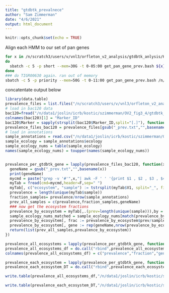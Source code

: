 ```yaml
---
title: "gtdbtk_prevalnece"
author: "Sam Zimmerman"
date: "4/6/2021"
output: html_document
---
```


```r
knitr::opts_chunk$set(echo = TRUE)
```

Align each HMM to our set of pan genes

```bash
for x in /n/scratch3/users/v/vnl3/orfleton_v2_analysis/gtdbtk_anlysis/HMM_profiles/*
do
  sbatch -c 5 -p short --mem=30G -t 0-05:00 get_pan_gene_prev.bash ${x} /n/scratch3/users/v/vnl3/orfleton_v2_analysis/gtdbtk_anlysis/gtdbtk_prevalence_all_genes
done
### do TIGR00630 again. ran out of memory
sbatch -c 5 -p priority --mem=50G -t 0-11:00 get_pan_gene_prev.bash /n/scratch3/users/v/vnl3/orfleton_v2_analysis/gtdbtk_anlysis/HMM_profiles/TIGR00630.HMM /n/scratch3/users/v/vnl3/orfleton_v2_analysis/gtdbtk_anlysis/gtdbtk_prevalence_all_genes
```

concatentate output below 

```r
library(data.table)
prevalence_files = list.files("/n/scratch3/users/v/vnl3/orfleton_v2_analysis/gtdbtk_anlysis/gtdbtk_prevalence_all_genes",pattern = "_prev.txt",full.names = T)
# load in bac120 data
bac120=fread("/n/data1/joslin/icrb/kostic/szimmerman/OV2_fig3_4/gtdbtk_analysis/bac120.csv",sep=",")
colnames(bac120)[1] = "Marker_ID"
bac120$Marker = sapply(strsplit(bac120$Marker_ID,split="[.]"), function(x) x[1])
prevalence_files_bac120 = prevalence_files[gsub("_prev.txt","",basename(prevalence_files))%in%bac120$Marker]
# load in annotations
sample_annotations = read.csv("/n/data1/joslin/icrb/kostic/szimmerman/OV2_fig3_4_complete_linkage/human_env_metadata_march_22_2021.csv")
sample_ecology = sample_annotations$ecology
sample_ecology_nums = table(sample_ecology)
names(sample_ecology_nums) = toupper(names(sample_ecology_nums))


prevalence_per_gtdbtk_gene = lapply(prevalence_files_bac120, function(x) {
  geneName = gsub("_prev.txt","",basename(x))
  print(geneName)
  mycmd = paste("grep -v '#'",x,"| awk -F ' ' '{print $1 , $2 , $3 , $4 , $5 , $6 , $7 , $8 , $9 , $10}'")
  myTab = fread(cmd=mycmd,header=F,sep=" ")
  myTab[, c("ecosystem", "sample") := tstrsplit(myTab$V1, split="_", fixed=TRUE,keep=c(1,2))]
  prevalence = length(unique(myTab$sample))
  fraction_samples= prevalence/nrow(sample_annotations)
  prev_all_samples = c(prevalence,fraction_samples,geneName)
  ### now get the ecosystem fractions
  prevalence_by_ecosystem = myTab[,.(prev=length(unique(sample))),by = .(ecosystem)]
  sample_ecology_nums_matched = sample_ecology_nums[match(prevalence_by_ecosystem$ecosystem,names(sample_ecology_nums))]
  prevalence_by_ecosystem[, frac := prevalence_by_ecosystem$prev/sample_ecology_nums_matched]
  prevalence_by_ecosystem[, gene := rep(geneName,nrow(prevalence_by_ecosystem))]
  return(list(prev_all_samples,prevalence_by_ecosystem))
})

prevalence_all_ecosystems = lapply(prevalence_per_gtdbtk_gene, function(x) x[[1]])
prevalence_all_ecosystems_df = do.call("rbind",prevalence_all_ecosystems)
colnames(prevalence_all_ecosystems_df) = c("prevalence","fraction","gene")

prevalence_each_ecosystem = lapply(prevalence_per_gtdbtk_gene, function(x) x[[2]])
prevalence_each_ecosystem_DT = do.call("rbind",prevalence_each_ecosystem)

write.table(prevalence_all_ecosystems_df,"/n/data1/joslin/icrb/kostic/szimmerman/OV2_fig3_4_complete_linkage/GTDB_analysis/prevalence_all_bac120_full_gene_catalogue/prevalence_all_samples.txt",sep="\t",quote=F,col.names=T,row.names=F)

write.table(prevalence_each_ecosystem_DT,"/n/data1/joslin/icrb/kostic/szimmerman/OV2_fig3_4_complete_linkage/GTDB_analysis/prevalence_all_bac120_full_gene_catalogue/prevalence_all_samples_per_ecology.txt",sep="\t",quote=F,col.names=T,row.names=F)

```
